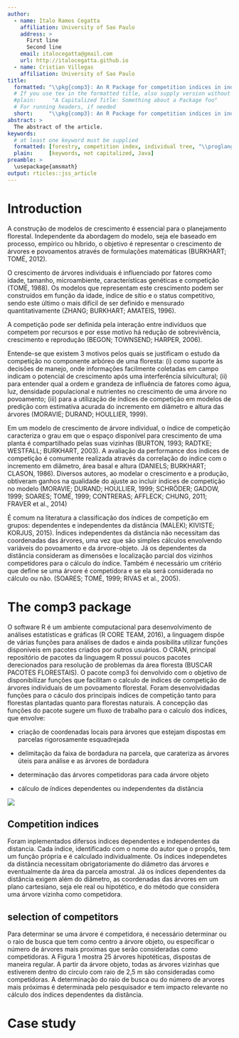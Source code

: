 ```yaml
---
author:
  - name: Italo Ramos Cegatta
    affiliation: University of Sao Paulo
    address: >
      First line
      Second line
    email: italocegatta@gmail.com
    url: http://italocegatta.github.io
  - name: Cristian Villegas
    affiliation: University of Sao Paulo
title:
  formatted: "\\pkg{comp3}: An R Package for competition indices in individual tree"
  # If you use tex in the formatted title, also supply version without
  #plain:     "A Capitalized Title: Something about a Package foo"
  # For running headers, if needed
  short:     "\\pkg{comp3}: An R Package for competition indices in individual tree"
abstract: >
  The abstract of the article.
keywords:
  # at least one keyword must be supplied
  formatted: [forestry, competition index, individual tree, "\\proglang{R}"]
  plain:     [keywords, not capitalized, Java]
preamble: >
  \usepackage{amsmath}
output: rticles::jss_article
---
```


# Introduction

A construção de modelos de crescimento é essencial para o planejamento florestal. Independente da abordagem do modelo, seja ele baseado em processo, empírico ou híbrido, o objetivo é representar o crescimento de árvores e povoamentos através de formulações matemáticas (BURKHART; TOMÉ, 2012).

O crescimento de árvores individuais é influenciado por fatores como idade, tamanho, microambiente, características genéticas e competição (TOMÉ, 1988). Os modelos que representam este crescimento podem ser construídos em função da idade, índice de sítio e o status competitivo, sendo este último o mais difícil de ser definido e mensurado quantitativamente (ZHANG; BURKHART; AMATEIS, 1996).

A competição pode ser definida pela interação entre indivíduos que competem por recursos e por esse motivo há redução de sobrevivência, crescimento e reprodução (BEGON; TOWNSEND; HARPER, 2006).

Entende-se que existem 3 motivos pelos quais se justificam o estudo da competição no componente arbóreo de uma floresta: (i) como suporte às decisões de manejo, onde informações facilmente coletadas em campo indicam o potencial de crescimento após uma interferência silvicultural; (ii) para entender qual a ordem e grandeza de influência de fatores como água, luz, densidade populacional e nutrientes no crescimento de uma árvore no povoamento; (iii) para a utilização de índices de competição em modelos de predição com estimativa acurada do incremento em diâmetro e altura das árvores (MORAVIE; DURAND; HOULLIER, 1999).

Em um modelo de crescimento de árvore individual, o índice de competição caracteriza o grau em que o espaço disponível para crescimento de uma planta é compartilhado pelas suas vizinhas (BURTON, 1993; RADTKE; WESTFALL; BURKHART, 2003). A avaliação da performance dos índices de competição é comumente realizada através da correlação do índice com o incremento em diâmetro, área basal e altura (DANIELS; BURKHART; CLASON, 1986). Diversos autores, ao modelar o crescimento e a produção, obtiveram ganhos na qualidade do ajuste ao incluir índices de competição no modelo (MORAVIE; DURAND; HOULLIER, 1999; SCHRÖDER; GADOW, 1999; SOARES; TOMÉ, 1999; CONTRERAS; AFFLECK; CHUNG, 2011; FRAVER et al., 2014)

É comum na literatura a classificação dos índices de competição em grupos: dependentes e independentes da distância (MALEKI; KIVISTE; KORJUS, 2015). Índices independentes da distância não necessitam das coordenadas das árvores, uma vez que são simples cálculos envolvendo variáveis do povoamento e da árvore-objeto. Já os dependentes da distância consideram as dimensões e localização parcial dos vizinhos competidores para o cálculo do índice. Também é necessário um critério que define se uma árvore é competidora e se ela será considerada no cálculo ou não. (SOARES; TOMÉ, 1999; RIVAS et al., 2005).

# The comp3 package

O software R é um ambiente computacional para desenvolvimento de análises estatísticas e gráficas (R CORE TEAM, 2016), a linguagem dispõe de várias funções para análises de dados e ainda posibilita utilizar funções disponíveis em pacotes criados por outros usuários. O CRAN, principal repositório de pacotes da linguagem R possui poucos pacotes derecionados para resolução de problemas da área floresta (BUSCAR PACOTES FLORESTAIS). O pacote comp3 foi denvolvido com o objetivo de disponibilizar funções que facilitam o calculo de índices de competição de árvores individuais de um povoamento florestal. Foram desenvolvidadas funções para o cáculo dos principais índices de competição tanto para florestas plantadas quanto para florestas naturais. A concepção das funções do pacote sugere um fluxo de trabalho para o calculo dos índices, que envolve:

* criação de coordenadas locais para árvores que estejam dispostas em parcelas rigorosamente esquadrejada

* delimitação da faixa de bordadura na parcela, que carateriza as árvores úteis para análise e as árvores de bordadura

* determinação das árvores competidoras para cada árvore objeto

* cálculo de índices dependentes ou independentes da distância

![](..\workflow.png)

## Competition indices

Foram inplementados difersos indices dependentes e independentes da distancia. Cada índice, identificado com o nome do autor que o propôs, tem um função própria e é calculado individualmente. Os índices independetes da distância necessitam obrigatoriamente do diâmetro das árvores e eventualmente da área da parcela amostral. Já os índices dependentes da distância exigem além do diâmetro, as coordenadas das árvores em um plano cartesiano, seja ele real ou hipotético, e do método que considera uma árvore vizinha como competidora. 

## selection of  competitors

Para determinar se uma árvore é competidora, é necessário determinar ou o raio de busca que tem como centro a árvore objeto, ou especificar o número de árvores mais proximas que serão consideradas como competidoras. A Figura 1 mostra 25 árvores hipotéticas, dispostas de maneira regular. A partir da árvore objeto, todas as árvores vizinhas que estiverem dentro do circulo com raio de 2,5 m são consideradas como competidoras. A determinação do raio de busca ou do número de arvores mais próximas é determinada pelo pesquisador e tem impacto relevante no cálculo dos índices dependentes da distância.

# Case study


